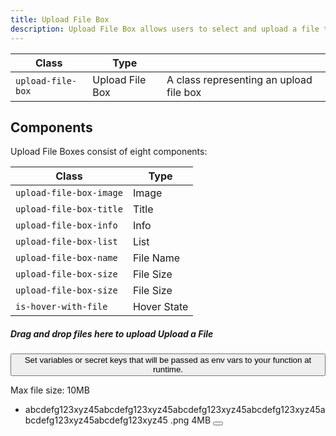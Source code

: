 ```yaml
---
title: Upload File Box
description: Upload File Box allows users to select and upload a file to a specific location.
---
```


| Class             | Type            |                                         |
| ----------------- | --------------- | --------------------------------------- |
| `upload-file-box` | Upload File Box | A class representing an upload file box |

## Components

Upload File Boxes consist of eight components:

| Class                   | Type        |
| ----------------------- | ----------- |
| `upload-file-box-image` | Image       |
| `upload-file-box-title` | Title       |
| `upload-file-box-info`  | Info        |
| `upload-file-box-list`  | List        |
| `upload-file-box-name`  | File Name   |
| `upload-file-box-size`  | File Size   |
| `upload-file-box-size`  | File Size   |
| `is-hover-with-file`    | Hover State |

<Preview>
  <div class="box is-border-dashed is-no-shadow">
    <div class="upload-file-box">
      <div class="upload-file-box-image">
        <span class="icon-upload" aria-hidden="true"></span>
      </div>
      <div class="u-min-width-0">
        <div class="">
          <h5 class="upload-file-box-title heading-level-7 u-inline">
            <span class="is-only-desktop">
              Drag and drop files here to upload
            </span>
            <span class="is-not-desktop">Upload a File</span>
          </h5>
          <button
            class="tooltip u-inline u-margin-inline-start-4"
            aria-label="variables info"
          >
            <span class="icon-info" aria-hidden="true"></span>
            <span class="tooltip-popup" role="tooltip">
              Set variables or secret keys that will be passed as env vars to
              your function at runtime.
            </span>
          </button>
        </div>
        <p class="upload-file-box-info body-text-2 u-normal">
          Max file size: 10MB
        </p>
      </div>
      <ul class="upload-file-box-list u-min-width-0">
        <li class="u-flex u-cross-center u-min-width-0">
          <span class="icon-document" aria-hidden="true"></span>
          <span class="upload-file-box-name u-trim u-min-width-0">
            abcdefg123xyz45abcdefg123xyz45abcdefg123xyz45abcdefg123xyz45abcdefg123xyz45abcdefg123xyz45
          </span>
          <span class="upload-file-box-name u-min-width-0 u-flex-shrink-0">
            .png
          </span>
          <span class="upload-file-box-size u-margin-inline-start-4 u-margin-inline-end-16">
            4MB
          </span>
          <button
            type="button"
            class="x-button u-margin-inline-start-16"
            aria-label="remove file"
            title="Remove file"
          >
            <span class="icon-x" aria-hidden="true"></span>
          </button>
        </li>
      </ul>
    </div>
  </div>
</Preview>
